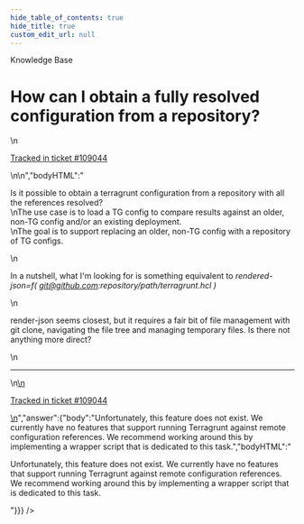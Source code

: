 ```yaml
---
hide_table_of_contents: true
hide_title: true
custom_edit_url: null
---
```



<CenterLayout>
<span class="title">Knowledge Base</span>
<h1>How can I obtain a fully resolved configuration from a repository?</h1>
<GitHub json={{"id":"D_kwDOF8slf84AQLV_","number":517,"author":{"login":"onthe-hook"},"title":"How can I obtain a fully resolved configuration from a repository?","body":"\nIs it possible to obtain a terragrunt configuration from a repository with all the references resolved?  \r\nThe use case is to load a TG config to compare results against an older, non-TG config and/or an existing deployment.\r\nThe goal is to support replacing an older, non-TG config with a repository of TG configs.\r\n\r\nIn a nutshell, what I'm looking for is something equivalent to _rendered-json=f( git@github.com:repository/path/terragrunt.hcl )_\r\n\r\nrender-json seems closest, but it requires a fair bit of file management with  git clone, navigating the file tree and managing temporary files.   Is there not anything more direct?   \r\n\r\n\r\n\r\n\n\n---\n\n<ins datetime=\"2022-07-23T20:21:27Z\">\n  <p><a href=\"https://support.gruntwork.io/hc/requests/109044\">Tracked in ticket #109044</a></p>\n</ins>\n","bodyHTML":"<p dir=\"auto\">Is it possible to obtain a terragrunt configuration from a repository with all the references resolved?<br>\nThe use case is to load a TG config to compare results against an older, non-TG config and/or an existing deployment.<br>\nThe goal is to support replacing an older, non-TG config with a repository of TG configs.</p>\n<p dir=\"auto\">In a nutshell, what I'm looking for is something equivalent to <em>rendered-json=f( <a href=\"mailto:git@github.com\">git@github.com</a>:repository/path/terragrunt.hcl )</em></p>\n<p dir=\"auto\">render-json seems closest, but it requires a fair bit of file management with  git clone, navigating the file tree and managing temporary files.   Is there not anything more direct?</p>\n<hr>\n<ins datetime=\"2022-07-23T20:21:27Z\">\n  <p dir=\"auto\"><a href=\"https://support.gruntwork.io/hc/requests/109044\" rel=\"nofollow\">Tracked in ticket #109044</a></p>\n</ins>","answer":{"body":"Unfortunately, this feature does not exist. We currently have no features that support running Terragrunt against remote configuration references. We recommend working around this by implementing a wrapper script that is dedicated to this task.","bodyHTML":"<p dir=\"auto\">Unfortunately, this feature does not exist. We currently have no features that support running Terragrunt against remote configuration references. We recommend working around this by implementing a wrapper script that is dedicated to this task.</p>"}}} />

</CenterLayout>
  

<!-- ##DOCS-SOURCER-START
{
  "sourcePlugin": "github-discussions",
  "hash": "87ed4ecae90cd44b5131321f00adb651"
}
##DOCS-SOURCER-END -->
